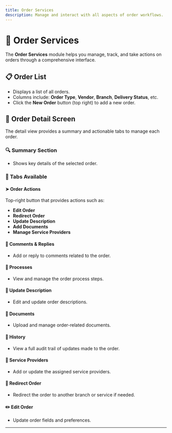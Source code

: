 ```yaml
---
title: Order Services
description: Manage and interact with all aspects of order workflows.
---
```


# 🧾 Order Services

The **Order Services** module helps you manage, track, and take actions on orders through a comprehensive interface.

## 📋 Order List

- Displays a list of all orders.
- Columns include: **Order Type**, **Vendor**, **Branch**, **Delivery Status**, etc.
- Click the **New Order** button (top right) to add a new order.

## 📄 Order Detail Screen

The detail view provides a summary and actionable tabs to manage each order.

### 🔍 Summary Section

- Shows key details of the selected order.

### 🔁 Tabs Available

#### ➤ Order Actions

Top-right button that provides actions such as:

- **Edit Order**
- **Redirect Order**
- **Update Description**
- **Add Documents**
- **Manage Service Providers**

#### 💬 Comments & Replies

- Add or reply to comments related to the order.

#### 🔄 Processes

- View and manage the order process steps.

#### 📝 Update Description

- Edit and update order descriptions.

#### 📎 Documents

- Upload and manage order-related documents.

#### 📜 History

- View a full audit trail of updates made to the order.

#### 🤝 Service Providers

- Add or update the assigned service providers.

#### 🔁 Redirect Order

- Redirect the order to another branch or service if needed.

#### ✏️ Edit Order

- Update order fields and preferences.

---
